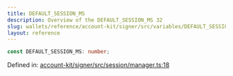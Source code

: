 ```yaml
---
title: DEFAULT_SESSION_MS
description: Overview of the DEFAULT_SESSION_MS 32
slug: wallets/reference/account-kit/signer/src/variables/DEFAULT_SESSION_MS
layout: reference
---
```


```ts
const DEFAULT_SESSION_MS: number;
```

Defined in: [account-kit/signer/src/session/manager.ts:18](https://github.com/alchemyplatform/aa-sdk/blob/923a52171f7246172caf350853843e6680197da9/account-kit/signer/src/session/manager.ts#L18)
